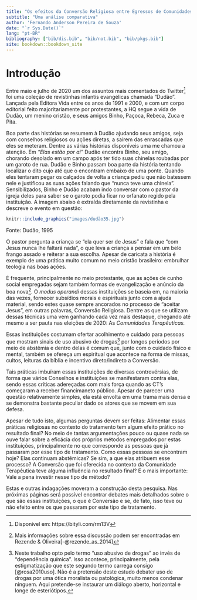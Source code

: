 ```yaml
--- 
title: "Os efeitos da Conversão Religiosa entre Egressos de Comunidades Terapêuticas"
subtitle: "Uma análise comparativa"
author: 'Fernando Anderson Pereira de Souza'
date: "`r Sys.Date()`"
lang: "pt-BR"
bibliography: ["bib/dis.bib", "bib/not.bib", "bib/pkgs.bib"]
site: bookdown::bookdown_site
---
```


# Introdução {#intro}

  Entre maio e julho de 2020 um dos assuntos mais comentados do Twitter^[Disponível em: https://bityli.com/rm13V] foi uma coleção de revistinhas infantis evangélicas chamada "Dudão". Lançada pela Editora Vida entre os anos de 1991 e 2000, e com um corpo editorial feito majoritariamente por protestantes, a HQ segue a vida de Dudão, um menino cristão, e seus amigos Binho, Paçoca, Rebeca, Zuca e Pita.
  
  Boa parte das histórias se resumem à Dudão ajudando seus amigos, seja com conselhos religiosos ou ações diretas, a saírem das enrascadas que eles se meteram. Dentre as várias histórias disponíveis uma me chamou a atenção. Em _"Elas estão por aí"_ Dudão encontra Binho, seu amigo, chorando desolado em um campo após ter tido suas chinelas roubadas por um garoto de rua. Dudão e Binho passam boa parte da história tentando localizar o dito cujo até que o encontram embaixo de uma ponte. Quando eles tentaram pegar os calçados de volta a criança pediu que não batessem nele e justificou as suas ações falando que "nunca teve uma chinela". Sensibilizados, Binho e Dudão acabam indo conversar com o pastor da igreja deles para saber se o garoto podia ficar no orfanato regido pela instituição. A imagem abaixo é extraída diretamente da revistinha e descreve o evento em questão:
  
```r

knitr::include_graphics("images/dudão35.jpg")
```

\bcenter
Fonte: Dudão, 1995
\ecenter
  
  O pastor pergunta a criança se "ela quer ser de Jesus" e fala que "com Jesus nunca lhe faltará nada", o que leva a criança a pensar em um belo frango assado e reiterar a sua escolha. Apesar de caricata a história é exemplo de uma prática muito comum no meio cristão brasileiro: embrulhar teologia nas boas ações. 
  
  É frequente, principalmente no meio protestante, que as ações de cunho social empregadas sejam também formas de evangelização e anúncio da boa nova^[ Mais informações sobre essa discussão podem ser encontradas em Rezende & Oliveira[-@rezende_as_2014]]. O _modus operandi_ dessas instituições se baseia em, na maioria das vezes, fornecer subsídios morais e espirituais junto com a ajuda material, sendo estes quase sempre ancorados no processo de "aceitar Jesus", em outras palavras, Conversão Religiosa. Dentre as que se utilizam dessas técnicas uma vem ganhando cada vez mais destaque, chegando até mesmo a ser pauta nas eleições de 2020: As _Comunidades Terapêuticas._
  
  Essas instituições costumam ofertar acolhimento e cuidado para pessoas que mostram sinais de uso abusivo de drogas^[Neste trabalho opto pelo termo "uso abusivo de drogas" ao invés de "dependência química". Isso acontece, principalmente, pela estigmatização que este segundo termo carrega consigo [@rosa2010uso]. Não é a pretensão deste estudo debater uso de drogas por uma ótica moralista ou patológica, muito menos condenar ninguem. Aqui pretende-se instaurar um diálogo aberto, horizontal e longe de esteriótipos.] por longos períodos por meio de abstêmia e dentro delas é comum que, junto com o cuidado físico e mental, também se ofereça um espiritual que acontece na forma de missas, cultos, leituras da bíblia e incentivo direto/indireto a Conversão. 
  
  Tais práticas imbuíram essas instituições de diversas controvérsias, de forma que vários Conselhos e instituições se manifestaram contra elas, sendo essas críticas adereçadas com mais força quando as CT's começaram a receber financimaneto público. Apesar de parecer uma questão relativamente simples, ela está envolta em uma trama mais densa e se demonstra bastante peculiar dado os atores que se movem em sua defesa. 
  
  Apesar de tudo isto, algumas perguntas devem ser feitas: Alimentar essas práticas religiosas no contexto do tratamento tem algum efeito prático no resultado final? No meio de tantas argumentações pouco ou quase nada se ouve falar sobre a eficácia dos próprios métodos empregados por estas instituições, principalmente no que corresponde as pessoas que já passaram por esse tipo de tratamento. Como essas pessoas se encontram hoje? Elas continuam abstêmicas? Se sim, a que elas atribuem esse processo? A Conversão que foi oferecida no contexto da Comunidade Terapêutica teve alguma influência no resultado final? E o mais importante: Vale a pena investir nesse tipo de método?
  
  Estas e outras indagações moveram a construção desta pesquisa. Nas próximas páginas será possível encontrar debates mais detalhados sobre o que são essas instituições, o que é Conversão e se, de fato, isso teve ou não efeito entre os que passaram por este tipo de tratamento.


